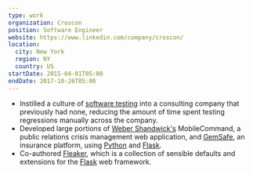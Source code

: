 ```yaml
---
type: work
organization: Croscon
position: Software Engineer
website: https://www.linkedin.com/company/croscon/
location:
  city: New York
  region: NY
  country: US
startDate: 2015-04-01T05:00
endDate: 2017-10-26T05:00
---
```


* Instilled a culture of <a href="https://en.wikipedia.org/wiki/Software_testing">software testing</a>
  into a consulting company that previously had none, reducing the amount of time
  spent testing regressions manually across the company.
* Developed large portions of <a href="http://www.webershandwick.com/">Weber Shandwick's</a>
  MobileCommand, a public relations crisis management web application, and <a href="https://www.gemsafe.com">GemSafe</a>, an
  insurance platform, using <a href="https://www.python.org/">Python</a>
  and <a href="http://flask.pocoo.org/">Flask</a>.
* Co-authored <a href="https://github.com/croscon/fleaker">Fleaker</a>,
  which is a collection of sensible defaults and extensions for the
  <a href="http://flask.pocoo.org/">Flask</a> web framework.
